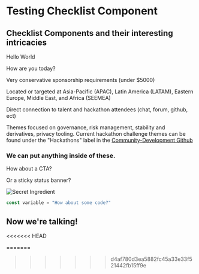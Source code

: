 # Testing Checklist Component

## Checklist Components and their interesting intricacies 

<Checklist>

Hello World

How are you today?

</Checklist>

<Checklist>

Very conservative sponsorship requirements (under $5000)

Located or targeted at Asia-Pacific (APAC), Latin America (LATAM),
Eastern Europe, Middle East, and Africa (SEEMEA)

Direct connection to talent and hackathon attendees (chat, forum, github, ect)

Themes focused on governance, risk management, stability and derivatives, privacy 
tooling. Current hackathon challenge themes can be found under the "Hackathons" 
label in the [Community-Development Github](https://rejontaylor.com)

</Checklist>


<Checklist>

### We can put **anything** inside of these. 

<CTA>

How about a CTA?

</CTA>

<StatusBanner sticky>

Or a sticky status banner?

</StatusBanner>

![Secret Ingredient](https://i.kym-cdn.com/entries/icons/facebook/000/030/987/AhgHtnP.jpg)

```js
const variable = "How about some code?"
```

<Box>

## Now we're talking!

<<<<<<< HEAD
</Box>

</Checklist>
=======

</Box>

</Checklist>

>>>>>>> d4af780d3ea5882fc45a33e33f521442fb15ff9e
